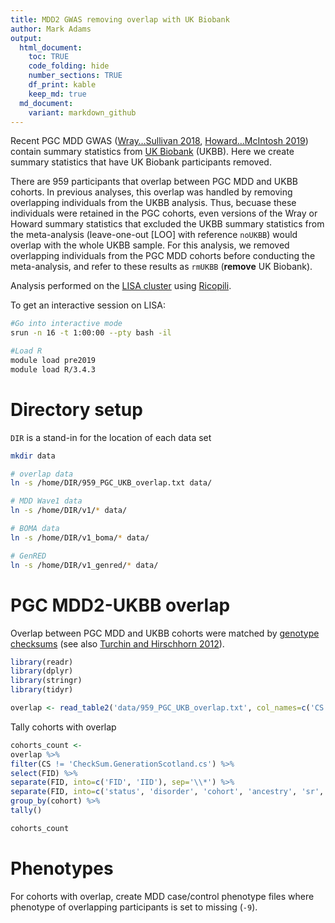```yaml
---
title: MDD2 GWAS removing overlap with UK Biobank 
author: Mark Adams 
output:
  html_document:
    toc: TRUE
    code_folding: hide
    number_sections: TRUE
    df_print: kable
    keep_md: true
  md_document:
    variant: markdown_github
---
```


Recent PGC MDD GWAS ([Wray...Sullivan 2018](https://www.nature.com/articles/s41588-018-0090-3?_ga=2.222013656.112907065.1541203200-2059058911.1541203200), [Howard...McIntosh 2019](https://www.nature.com/articles/s41593-018-0326-7)) contain summary statistics from [UK Biobank](https://www.ukbiobank.ac.uk/) (UKBB). Here we create summary statistics that have UK Biobank participants removed.

There are 959 participants that overlap between PGC MDD and UKBB cohorts. In previous analyses, this overlap was handled by removing overlapping individuals from the UKBB analysis. Thus, becuase these individuals were retained in the PGC cohorts, even versions of the Wray or Howard summary statistics that excluded the UKBB summary statistics from the meta-analysis (leave-one-out [LOO] with reference `noUKBB`) would overlap with the whole UKBB sample. For this analysis, we removed overlapping individuals from the PGC MDD cohorts before conducting the meta-analysis, and refer to these results as `rmUKBB` (**remove** UK Biobank).

Analysis performed on the [LISA cluster](http://geneticcluster.org/) using [Ricopili](https://sites.google.com/a/broadinstitute.org/ricopili/).

To get an interactive session on LISA:

```bash

#Go into interactive mode
srun -n 16 -t 1:00:00 --pty bash -il

#Load R
module load pre2019
module load R/3.4.3

```

# Directory setup

`DIR` is a stand-in for the location of each data set

```bash

mkdir data

# overlap data
ln -s /home/DIR/959_PGC_UKB_overlap.txt data/

# MDD Wave1 data
ln -s /home/DIR/v1/* data/

# BOMA data
ln -s /home/DIR/v1_boma/* data/

# GenRED
ln -s /home/DIR/v1_genred/* data/

```

# PGC MDD2-UKBB overlap

Overlap between PGC MDD and UKBB cohorts were matched by [genotype checksums](https://personal.broadinstitute.org/sripke/share_links/checksums_download/) (see also [Turchin and Hirschhorn 2012](https://academic.oup.com/bioinformatics/article/28/6/886/312495)).

```r

library(readr)
library(dplyr)
library(stringr)
library(tidyr)

overlap <- read_table2('data/959_PGC_UKB_overlap.txt', col_names=c('CS', 'FID', 'IID'))

``` 

Tally cohorts with overlap

```r

cohorts_count <- 
overlap %>%
filter(CS != 'CheckSum.GenerationScotland.cs') %>%
select(FID) %>%
separate(FID, into=c('FID', 'IID'), sep='\\*') %>%
separate(FID, into=c('status', 'disorder', 'cohort', 'ancestry', 'sr', 'platform'), sep='_') %>% 
group_by(cohort) %>%
tally()

cohorts_count

```

# Phenotypes

For cohorts with overlap, create MDD case/control phenotype files where phenotype of overlapping participants is set to missing (`-9`).


